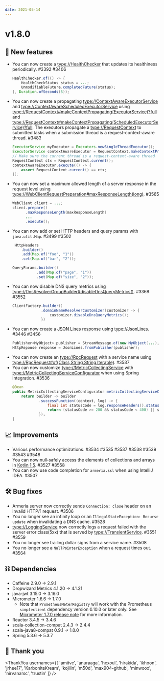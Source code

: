 ```yaml
---
date: 2021-05-14
---
```


# v1.8.0

## 🌟 New features

- You can now create a <type://HealthChecker> that updates its healthiness periodically. #3392 #3406
  ```java
  HealthChecker.of(() -> {
      HealthCheckStatus status = ...;
      UnmodifiableFuture.completedFuture(status);
  }, Duration.ofSeconds(5));
  ```
- You can now create a propagating <type://ContextAwareExecutorService> and
  <type://ContextAwareScheduledExecutorService> using <type://RequestContext#makeContextPropagating(ExecutorService)?full>
  and <type://RequestContext#makeContextPropagating(ScheduledExecutorService)?full>.
  The executors propagate a <type://RequestContext> to submitted tasks when a submission thread is 
  a request-context-aware thread. #3483
  ```java
  ExecutorService myExecutor = Executors.newSingleThreadExecutor();
  ExecutorService contextAwareExecutor = RequestContext.makeContextPropagating(myExecutor);
  // Make sure the current thread is a request-context-aware thread
  RequestContext ctx = RequestContext.current();
  contextAwareExecutor.execute(() -> {
      assert RequestContext.current() == ctx;
  });
  ```
- You can now set a maximum allowed length of a server response in the request level
  using <type://WebClientRequestPreparation#maxResponseLength(long)>. #3565
  ```java
  WebClient client = ...;
  client.prepare()
        .maxResponseLength(maxResponseLength)
        ...
        .execute();
  ```
- You can now add or set HTTP headers and query params with `java.util.Map`. #3499 #3502
  ```java
   HttpHeaders
      .builder()
      .add(Map.of("foo", "1"))
      .set(Map.of("bar", "2"));
  
  QueryParams.builder()
             .add(Map.of("page", "1"))
             .set(Map.of("size", "2"));
  ```
- You can now disable DNS query metrics using <type://DnsResolverGroupBuilder#disableDnsQueryMetrics()>.
  #3368 #3552
  ```java
  ClientFactory.builder()
               .domainNameResolverCustomizer(customizer -> {
                   customizer.disableDnsQueryMetrics();
               })
  ```
- You can now create a [JSON Lines](https://jsonlines.org/) response using <type://JsonLines>. #3446 #3456
  ```java
  Publisher<MyObject> publisher = StreamMessage.of(new MyObject(...), new MyObject(...), ...);
  HttpReponse response = JsonLines.fromPublisher(publisher);
  ```
- You can now create an <type://RpcRequest> with a service name using
  <type://RpcRequest#of(Class,String,String,Iterable)>. #3537
- You can now customize <type://MetricCollectingService> with <type://MetricCollectingServiceConfigurator>
  when using Spring integration. #3536
  ```java
  @Bean
  public MetricCollectingServiceConfigurator metricCollectingServiceConfigurator() {
      return builder -> builder
              .successFunction((context, log) -> {
                  final int statusCode = log.responseHeaders().status().code();
                  return (statusCode >= 200 && statusCode < 400) || statusCode == 404;
              });
  }
  ```

## 📈 Improvements

- Various performance optimizations. #3534 #3535 #3537 #3538 #3539 #3543 #3548
- You can now null-safely access the elements of collections and arrays in
  [Kotlin 1.5](https://kotlinlang.org/docs/whatsnew15.html#improvements-to-handling-nullability-annotations).
  #3527 #3558
- You can now use code completion for `armeria.ssl` when using IntelliJ IDEA. #3507

## 🛠️ Bug fixes

- Armeria server now correctly sends `Connection: close` header on an invalid HTTP/1 request. #3506
- You no longer see an infinity loop or an `IllegalStateException: Recurse update` when invalidating 
  a DNS cache. #3528
- <type://LoggingService> now correctly logs a request failed with the server error class(5xx) that is served 
  by <type://TransientService>. #3551 #3559
- You no longer see trailing dollar signs from a service name. #3508
- You no longer see a `NullPointerException` when a request times out. #3564

## ⛓ Dependencies

- Caffeine 2.9.0 -> 2.9.1
- Dropwizard Metrics 4.1.20 -> 4.1.21
- java-jwt 3.15.0 -> 3.16.0
- Micrometer 1.6.6 -> 1.7.0
  - Note that `PrometheusMeterRegistry` will work with the Prometheus `simpleclient` dependency version 0.10.0 
    or later only. See [Micrometer 1.7.0 release note](https://github.com/micrometer-metrics/micrometer/releases/tag/v1.7.0) for more information.
- Reactor 3.4.5 -> 3.4.6
- scala-collection-compat 2.4.3 -> 2.4.4
- scala-java8-compat 0.9.1 -> 1.0.0
- Spring 5.3.6 -> 5.3.7

## 🙇 Thank you

<ThankYou
  usernames={[
    'amitvc',
    'anuraaga',
    'hexoul',
    'hirakida',
    'ikhoon',
    'jrhee17',
    'KarboniteKream',
    'kojilin',
    'm50d',
    'max904-github',
    'minwoox',
    'nirvanarsc',
    'trustin'
  ]}
/>
